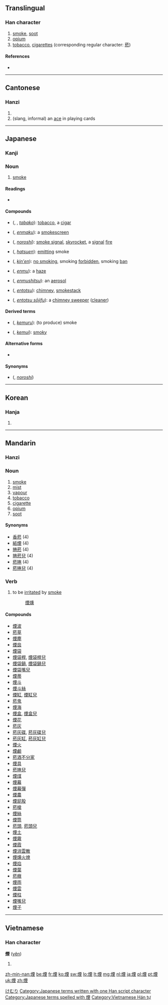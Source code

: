 {{also|烟}}
==Translingual==

===Han character===
{{Han char|rn=86|rad=火|as=09|sn=13|four=9181<sub>4</sub>|canj=火一田土 (FMWG)}}

# [[smoke]], [[soot]]
# [[opium]]
# [[tobacco]], [[cigarettes]] (corresponding regular character: [[菸]])

====References====
* {{Han ref|kx=0677.070|dkj=19203|dj=1088.020|hdz=32215.090|uh=7159|ud=29017|bh=B7CF|bd=47055}}

----

==Cantonese==

===Hanzi===
{{yue-hanzi|jyut=|y=yin1|sim=烟}}

# {{defn|lang=yue|sort=火09}}
# (slang, informal) an [[ace]] in playing cards

----

==Japanese==
===Kanji===
{{ja-kanji|grade=c|rs=火09}}

===Noun===
{{ja-noun|k|count=|hira=けむり|rom=kemuri}}

# [[smoke]]

====Readings====
* {{ja-readings|on=[[えん]] ([[en]])|kun=[[けむり]] ([[kemuri]]), [[けむる]] ([[kemuru]]), [[けむい]] ([[kemui]])}}

====Compounds====
* {{l|ja|煙草}} ({{l|ja|たばこ}}, {{l|ja|タバコ}}, ''[[tabako]]''): [[tobacco]], a [[cigar]]
* {{l|ja|煙幕}} ({{l|ja|えんまく}}, ''[[enmaku]]''): a [[smokescreen]]
* {{l|ja|狼煙}} ({{l|ja|のろし}}, ''[[noroshi]]''): [[smoke signal]], [[skyrocket]], a [[signal]] [[fire]]
* {{l|ja|発煙}} ({{l|ja|はつえん}}, ''[[hatsuen]]''): [[emit]]ting smoke
* {{l|ja|禁煙}} ({{l|ja|きんえん}}, ''[[kin'en]]''): [[no smoking]], smoking [[forbidden]], smoking [[ban]]
* {{l|ja|煙霧}} ({{l|ja|えんむ}}, ''[[enmu]]''): a [[haze]]
* {{l|ja|煙霧質}} ({{l|ja|えんむしつ}}, ''[[enmushitsu]]''): an [[aerosol]]
* {{l|ja|煙突}} ({{l|ja|えんとつ}}, ''[[entotsu]]''): [[chimney]], [[smokestack]]
* {{l|ja|煙突掃除夫}} ({{l|ja|えんとつそうじふ}}, ''[[entotsu sōjifu]]''): a [[chimney sweep]]er ([[cleaner]])

====Derived terms====
* {{l|ja|煙る}} ({{l|ja|けむる}}, ''[[kemuru]]''): (to produce) smoke
* {{l|ja|煙い}} ({{l|ja|けむい}}, ''[[kemui]]''): [[smoky]]

====Alternative forms====
* {{l|ja|烟}}

====Synonyms====
* {{l|ja|烽}} ({{l|ja|のろし}}, ''[[noroshi]]'')

[[Category:1000 Japanese basic words|けむり]]
[[Category:Japanese terms written with one Han script character]]
[[Category:Japanese terms spelled with 煙]]

----

==Korean==

===Hanja===
{{ko-hanja|hangeul=[[연]], [[인]]|eumhun=|rv=yeon, in|mr=yŏn, in|y=yen, in}}

# {{defn|lang=ko|sort=火09}}

----

==Mandarin==
{{Hani-forms|[[烟]]|[[煙]]}}

===Hanzi===
{{cmn-hanzi|sim=烟|pin=[[yān]] ([[yan1]])|wg=yen<sup>1</sup>}}

===Noun===
{{cmn-noun|t|pin=yān|pint=yan1|tra=煙|sim=烟|rs=火09}}

# [[smoke]]
# [[mist]]
# [[vapour]]
# [[tobacco]]
# [[cigarette]]
# [[opium]]
# [[soot]]

====Synonyms====
* [[香菸]] (4)
* [[紙煙]] (4)
* [[捲菸]] (4)
* [[捲菸兒]] (4)
* [[菸捲]] (4)
* [[菸捲兒]] (4)

===Verb===
{{cmn-noun|s|pin=yān|pint=yan1|tra=煙|sim=烟|rs=火09}}

# to be [[irritated]] by [[smoke]]
#: [[煙燻]]

====Compounds====
* [[煙波]]
* [[菸草]]
* [[煙塵]]
* [[煙囪]]
* [[煙袋]]
* [[煙袋桿]], [[煙袋桿兒]]
* [[煙袋鍋]], [[煙袋鍋兒]]
* [[煙袋嘴兒]]
* [[煙蒂]]
* [[煙斗]]
* [[煙斗絲]]
* [[煙缸]], [[煙缸兒]]
* [[菸鬼]]
* [[煙海]]
* [[煙盒]], [[煙盒兒]]
* [[煙花]]
* [[菸灰]]
* [[菸灰碟]], [[菸灰碟兒]]
* [[菸灰缸]], [[菸灰缸兒]]
* [[煙火]]
* [[煙鹼]]
* [[菸酒不分家]]
* [[煙具]]
* [[菸捲兒]]
* [[煙煤]]
* [[煙幕]]
* [[煙幕彈]]
* [[煙農]]
* [[煙屁股]]
* [[菸槍]]
* [[煙絲]]
* [[煙筒]]
* [[菸頭]], [[菸頭兒]]
* [[煙土]]
* [[煙霧]]
* [[煙霞]]
* [[煙消雲散]]
* [[煙燻火燎]]
* [[煙焰]]
* [[煙葉]]
* [[菸癮]]
* [[煙雨]]
* [[煙雲]]
* [[煙柱]]
* [[煙嘴兒]]
* [[煙子]]

----

==Vietnamese==

===Han character===
'''煙''' ([[yên]])

# {{defn|vi}}

[[Category:Vietnamese Hán tự]]

[[zh-min-nan:煙]]
[[be:煙]]
[[fr:煙]]
[[ko:煙]]
[[sw:煙]]
[[lo:煙]]
[[lt:煙]]
[[mg:煙]]
[[nl:煙]]
[[ja:煙]]
[[pl:煙]]
[[pt:煙]]
[[uk:煙]]
[[zh:煙]]
